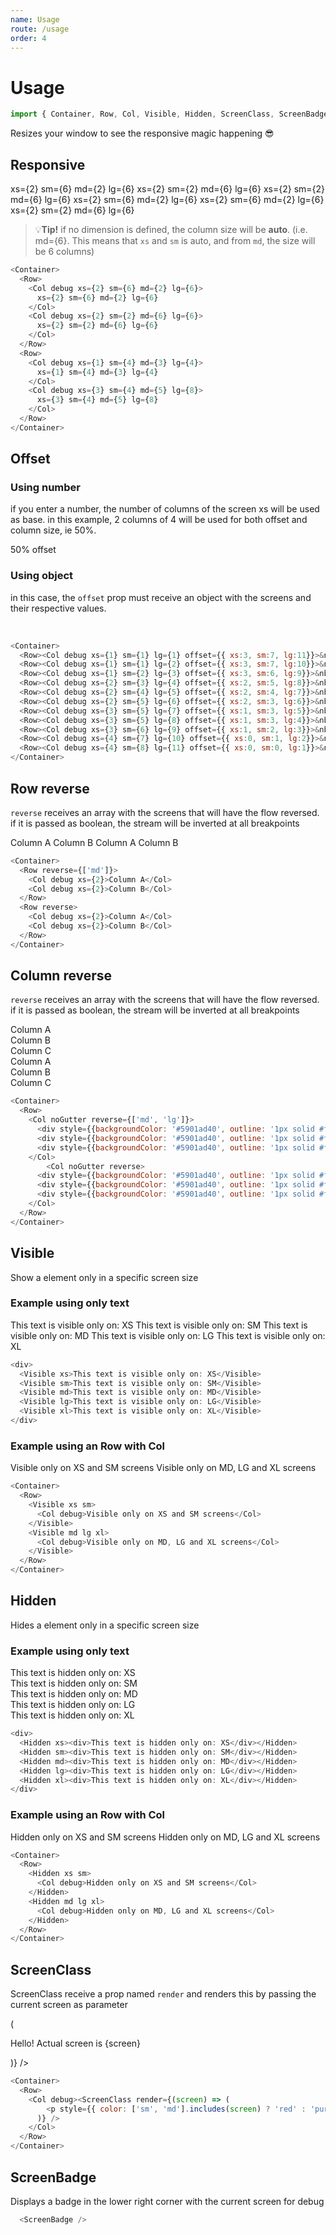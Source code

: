 ```yaml
---
name: Usage
route: /usage
order: 4
---
```



# Usage

```js
import { Container, Row, Col, Visible, Hidden, ScreenClass, ScreenBadge } from '../'
```

Resizes your window to see the responsive magic happening 😎

## Responsive

<Container>
  <Row>
    <Col debug xs={2} sm={6} md={2} lg={6}>
      xs={2} sm={6} md={2} lg={6}
    </Col>
    <Col debug xs={2} sm={2} md={6} lg={6}>
      xs={2} sm={2} md={6} lg={6}
    </Col>
  </Row>
  <Row>
    <Col debug xs={2} sm={2} md={6} lg={6}>
      xs={2} sm={2} md={6} lg={6}
    </Col>
    <Col debug xs={2} sm={6} md={2} lg={6}>
      xs={2} sm={6} md={2} lg={6}
    </Col>
  </Row>
  <Row>
    <Col debug xs={2} sm={6} md={2} lg={6}>
      xs={2} sm={6} md={2} lg={6}
    </Col>
    <Col debug xs={2} sm={2} md={6} lg={6}>
      xs={2} sm={2} md={6} lg={6}
    </Col>
  </Row>
</Container>

> 💡**Tip!** if no dimension is defined, the column size will be **auto**. 
(i.e. md={6}. This means that ```xs``` and ```sm``` is auto, 
and from ```md```, the size will be 6 columns)

```js
<Container>
  <Row>
    <Col debug xs={2} sm={6} md={2} lg={6}>
      xs={2} sm={6} md={2} lg={6}
    </Col>
    <Col debug xs={2} sm={2} md={6} lg={6}>
      xs={2} sm={2} md={6} lg={6}
    </Col>
  </Row>
  <Row>
    <Col debug xs={1} sm={4} md={3} lg={4}>
      xs={1} sm={4} md={3} lg={4}
    </Col>
    <Col debug xs={3} sm={4} md={5} lg={8}>
      xs={3} sm={4} md={5} lg={8}
    </Col>
  </Row>
</Container>
```

## Offset

### Using number

if you enter a number, the number of columns of the screen xs will be used as base. in this example, 2 columns of 4 will be used for both offset and column size, ie 50%.

<Container>
  <Row>
    <Col debug xs={2} offset={2}>50% offset</Col>
  </Row>
</Container>

### Using object

in this case, the ```offset``` prop must receive an object with the screens and their respective values.

<Container>
  <Row><Col debug xs={1} sm={1} lg={1} offset={{ xs:3, sm:7, lg:11}}>&nbsp;</Col></Row>
  <Row><Col debug xs={1} sm={1} lg={2} offset={{ xs:3, sm:7, lg:10}}>&nbsp;</Col></Row>
  <Row><Col debug xs={1} sm={2} lg={3} offset={{ xs:3, sm:6, lg:9}}>&nbsp;</Col></Row>
  <Row><Col debug xs={2} sm={3} lg={4} offset={{ xs:2, sm:5, lg:8}}>&nbsp;</Col></Row>
  <Row><Col debug xs={2} sm={4} lg={5} offset={{ xs:2, sm:4, lg:7}}>&nbsp;</Col></Row>
  <Row><Col debug xs={2} sm={5} lg={6} offset={{ xs:2, sm:3, lg:6}}>&nbsp;</Col></Row>
  <Row><Col debug xs={3} sm={5} lg={7} offset={{ xs:1, sm:3, lg:5}}>&nbsp;</Col></Row>
  <Row><Col debug xs={3} sm={5} lg={8} offset={{ xs:1, sm:3, lg:4}}>&nbsp;</Col></Row>
  <Row><Col debug xs={3} sm={6} lg={9} offset={{ xs:1, sm:2, lg:3}}>&nbsp;</Col></Row>
  <Row><Col debug xs={4} sm={7} lg={10} offset={{ xs:0, sm:1, lg:2}}>&nbsp;</Col></Row>
  <Row><Col debug xs={4} sm={8} lg={11} offset={{ xs:0, sm:0, lg:1}}>&nbsp;</Col></Row>
</Container>

```js
<Container>
  <Row><Col debug xs={1} sm={1} lg={1} offset={{ xs:3, sm:7, lg:11}}>&nbsp;</Col></Row>
  <Row><Col debug xs={1} sm={1} lg={2} offset={{ xs:3, sm:7, lg:10}}>&nbsp;</Col></Row>
  <Row><Col debug xs={1} sm={2} lg={3} offset={{ xs:3, sm:6, lg:9}}>&nbsp;</Col></Row>
  <Row><Col debug xs={2} sm={3} lg={4} offset={{ xs:2, sm:5, lg:8}}>&nbsp;</Col></Row>
  <Row><Col debug xs={2} sm={4} lg={5} offset={{ xs:2, sm:4, lg:7}}>&nbsp;</Col></Row>
  <Row><Col debug xs={2} sm={5} lg={6} offset={{ xs:2, sm:3, lg:6}}>&nbsp;</Col></Row>
  <Row><Col debug xs={3} sm={5} lg={7} offset={{ xs:1, sm:3, lg:5}}>&nbsp;</Col></Row>
  <Row><Col debug xs={3} sm={5} lg={8} offset={{ xs:1, sm:3, lg:4}}>&nbsp;</Col></Row>
  <Row><Col debug xs={3} sm={6} lg={9} offset={{ xs:1, sm:2, lg:3}}>&nbsp;</Col></Row>
  <Row><Col debug xs={4} sm={7} lg={10} offset={{ xs:0, sm:1, lg:2}}>&nbsp;</Col></Row>
  <Row><Col debug xs={4} sm={8} lg={11} offset={{ xs:0, sm:0, lg:1}}>&nbsp;</Col></Row>
</Container>
```
## Row reverse

```reverse``` receives an array with the screens that will have the flow reversed. if it is passed as boolean, the stream will be inverted at all breakpoints

<Container>
  <Row reverse={['md']}>
    <Col debug xs={2}>Column A</Col>
    <Col debug xs={2}>Column B</Col>
  </Row>
  <Row reverse>
    <Col debug xs={2}>Column A</Col>
    <Col debug xs={2}>Column B</Col>
  </Row>
</Container>

```js
<Container>
  <Row reverse={['md']}>
    <Col debug xs={2}>Column A</Col>
    <Col debug xs={2}>Column B</Col>
  </Row>
  <Row reverse>
    <Col debug xs={2}>Column A</Col>
    <Col debug xs={2}>Column B</Col>
  </Row>
</Container>
```

## Column reverse

```reverse``` receives an array with the screens that will have the flow reversed. if it is passed as boolean, the stream will be inverted at all breakpoints

<Container>
  <Row>
    <Col noGutter reverse={['md', 'lg']}>
      <div style={{backgroundColor: '#5901ad40', outline: '1px solid #fff'}}>Column A</div>
      <div style={{backgroundColor: '#5901ad40', outline: '1px solid #fff'}}>Column B</div>
      <div style={{backgroundColor: '#5901ad40', outline: '1px solid #fff'}}>Column C</div>
    </Col>
        <Col noGutter reverse>
      <div style={{backgroundColor: '#5901ad40', outline: '1px solid #fff'}}>Column A</div>
      <div style={{backgroundColor: '#5901ad40', outline: '1px solid #fff'}}>Column B</div>
      <div style={{backgroundColor: '#5901ad40', outline: '1px solid #fff'}}>Column C</div>
    </Col>
  </Row>
</Container>

```js
<Container>
  <Row>
    <Col noGutter reverse={['md', 'lg']}>
      <div style={{backgroundColor: '#5901ad40', outline: '1px solid #fff'}}>Column A</div>
      <div style={{backgroundColor: '#5901ad40', outline: '1px solid #fff'}}>Column B</div>
      <div style={{backgroundColor: '#5901ad40', outline: '1px solid #fff'}}>Column C</div>
    </Col>
        <Col noGutter reverse>
      <div style={{backgroundColor: '#5901ad40', outline: '1px solid #fff'}}>Column A</div>
      <div style={{backgroundColor: '#5901ad40', outline: '1px solid #fff'}}>Column B</div>
      <div style={{backgroundColor: '#5901ad40', outline: '1px solid #fff'}}>Column C</div>
    </Col>
  </Row>
</Container>
```

## Visible

Show a element only in a specific screen size

### Example using only text

<div>
  <Visible xs>This text is visible only on: XS</Visible>
  <Visible sm>This text is visible only on: SM</Visible>
  <Visible md>This text is visible only on: MD</Visible>
  <Visible lg>This text is visible only on: LG</Visible>
  <Visible xl>This text is visible only on: XL</Visible>
</div>

```js
<div>
  <Visible xs>This text is visible only on: XS</Visible>
  <Visible sm>This text is visible only on: SM</Visible>
  <Visible md>This text is visible only on: MD</Visible>
  <Visible lg>This text is visible only on: LG</Visible>
  <Visible xl>This text is visible only on: XL</Visible>
</div>
```

### Example using an Row with Col

<Container>
  <Row>
    <Visible xs sm>
      <Col debug>Visible only on XS and SM screens</Col>
    </Visible>
    <Visible md lg xl>
      <Col debug>Visible only on MD, LG and XL screens</Col>
    </Visible>
  </Row>
</Container>

```js
<Container>
  <Row>
    <Visible xs sm>
      <Col debug>Visible only on XS and SM screens</Col>
    </Visible>
    <Visible md lg xl>
      <Col debug>Visible only on MD, LG and XL screens</Col>
    </Visible>
  </Row>
</Container>
```

## Hidden

Hides a element only in a specific screen size

### Example using only text

<div>
  <Hidden xs><div>This text is hidden only on: XS</div></Hidden>
  <Hidden sm><div>This text is hidden only on: SM</div></Hidden>
  <Hidden md><div>This text is hidden only on: MD</div></Hidden>
  <Hidden lg><div>This text is hidden only on: LG</div></Hidden>
  <Hidden xl><div>This text is hidden only on: XL</div></Hidden>
</div>

```js
<div>
  <Hidden xs><div>This text is hidden only on: XS</div></Hidden>
  <Hidden sm><div>This text is hidden only on: SM</div></Hidden>
  <Hidden md><div>This text is hidden only on: MD</div></Hidden>
  <Hidden lg><div>This text is hidden only on: LG</div></Hidden>
  <Hidden xl><div>This text is hidden only on: XL</div></Hidden>
</div>
```

### Example using an Row with Col

<Container>
  <Row>
    <Hidden xs sm>
      <Col debug>Hidden only on XS and SM screens</Col>
    </Hidden>
    <Hidden md lg xl>
      <Col debug>Hidden only on MD, LG and XL screens</Col>
    </Hidden>
  </Row>
</Container>

```js
<Container>
  <Row>
    <Hidden xs sm>
      <Col debug>Hidden only on XS and SM screens</Col>
    </Hidden>
    <Hidden md lg xl>
      <Col debug>Hidden only on MD, LG and XL screens</Col>
    </Hidden>
  </Row>
</Container>
```


## ScreenClass

ScreenClass receive a prop named `render` and renders this by passing the current screen as parameter

<Container>
  <Row>
    <Col debug><ScreenClass render={(screen) => (
        <p style={{ color: ['sm', 'md'].includes(screen) ? 'red' : 'purple' }}>Hello! Actual screen is {screen}</p>
      )} />
    </Col>
  </Row>
</Container>

```js
<Container>
  <Row>
    <Col debug><ScreenClass render={(screen) => (
        <p style={{ color: ['sm', 'md'].includes(screen) ? 'red' : 'purple' }}>Hello! Actual screen is {screen}</p>
      )} />
    </Col>
  </Row>
</Container>
```

## ScreenBadge

Displays a badge in the lower right corner with the current screen for debug

<ScreenBadge />

```js
  <ScreenBadge />
```